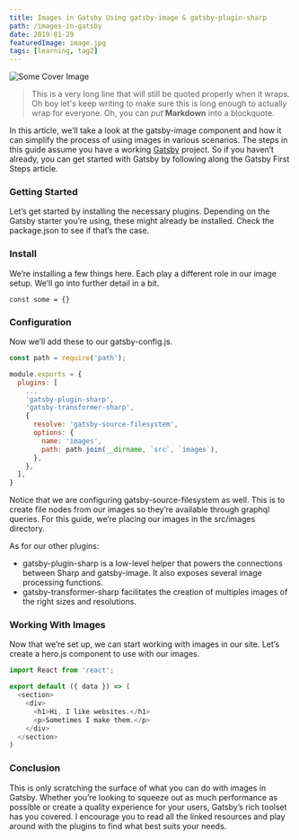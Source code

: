 ```yaml
---
title: Images in Gatsby Using gatsby-image & gatsby-plugin-sharp
path: /images-in-gatsby
date: 2019-01-29
featuredImage: image.jpg
tags: [learning, tag2]
---
```

![Some Cover Image](./image.jpg)
> This is a very long line that will still be quoted properly when it wraps. Oh boy let's keep writing to make sure this is long enough to actually wrap for everyone. Oh, you can *put* **Markdown** into a blockquote.

In this article, we’ll take a look at the gatsby-image component and how it can simplify the process of using images in various scenarios. The steps in this guide assume you have a working [Gatsby](http://dev.nodeca.com) project. So if you haven’t already, you can get started with Gatsby by following along the Gatsby First Steps article.
### Getting Started

Let’s get started by installing the necessary plugins. Depending on the Gatsby starter you’re using, these might already be installed. Check the package.json to see if that’s the case.

### Install
We’re installing a few things here. Each play a different role in our image setup. We’ll go into further detail in a bit.

```shell
const some = {}

```
### Configuration
Now we’ll add these to our gatsby-config.js.

```javascript
const path = require('path');

module.exports = {
  plugins: [
    ...
    'gatsby-plugin-sharp',
    'gatsby-transformer-sharp',
    {
      resolve: 'gatsby-source-filesystem',
      options: {
        name: 'images',
        path: path.join(__dirname, `src`, `images`),
      },
    },
  ],
}
```
Notice that we are configuring gatsby-source-filesystem as well. This is to create file nodes from our images so they’re available through graphql queries. For this guide, we’re placing our images in the src/images directory.

As for our other plugins:

+ gatsby-plugin-sharp is a low-level helper that powers the connections between Sharp and gatsby-image. It also exposes several image processing functions.
+ gatsby-transformer-sharp facilitates the creation of multiples images of the right sizes and resolutions.



### Working With Images
Now that we’re set up, we can start working with images in our site. Let’s create a hero.js component to use with our images.

```javascript
import React from 'react';

export default ({ data }) => (
  <section>
    <div>
      <h1>Hi, I like websites.</h1>
      <p>Sometimes I make them.</p>
    </div>
  </section>
)
```

### Conclusion
This is only scratching the surface of what you can do with images in Gatsby. Whether you’re looking to squeeze out as much performance as possible or create a quality experience for your users, Gatsby’s rich toolset has you covered. I encourage you to read all the linked resources and play around with the plugins to find what best suits your needs.
